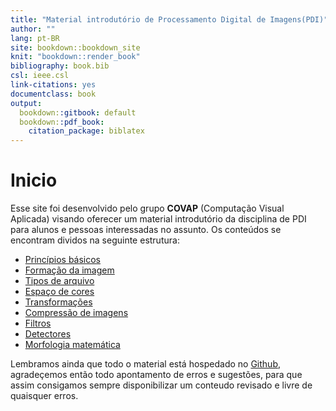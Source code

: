 ```yaml
---
title: "Material introdutório de Processamento Digital de Imagens(PDI)"
author: ""
lang: pt-BR
site: bookdown::bookdown_site
knit: "bookdown::render_book"
bibliography: book.bib
csl: ieee.csl
link-citations: yes
documentclass: book
output:
  bookdown::gitbook: default
  bookdown::pdf_book:
    citation_package: biblatex 
---
```


# Inicio {-}

Esse site foi desenvolvido pelo grupo **COVAP** (Computação Visual Aplicada) visando oferecer um material introdutório da disciplina de PDI para alunos e pessoas interessadas no assunto.
Os conteúdos se encontram dividos na seguinte estrutura:

- [Princípios básicos](introducao.md)
- [Formação da imagem](formacao_imagem.md)
- [Tipos de arquivo](tipos_arquivos.md)
- [Espaço de cores](espaco_cores.md)
- [Transformações](transformacoes.md)
- [Compressão de imagens](compressao_imagem.md)
- [Filtros](filtros.md)
- [Detectores](detectores.md)
- [Morfologia matemática](morfologia.md) 
  
Lembramos ainda que todo o material está hospedado no [Github](https://github.com/GilsonJRS/covap-pdi), agradeçemos então todo apontamento de erros e sugestões, para que assim consigamos sempre disponibilizar um conteudo revisado e livre de quaisquer erros.

<!-- If you need PDF output, uncomment bookdown::pdf_book above in YAML. You will need a LaTeX installation, e.g., https://yihui.name/tinytex/ -->

